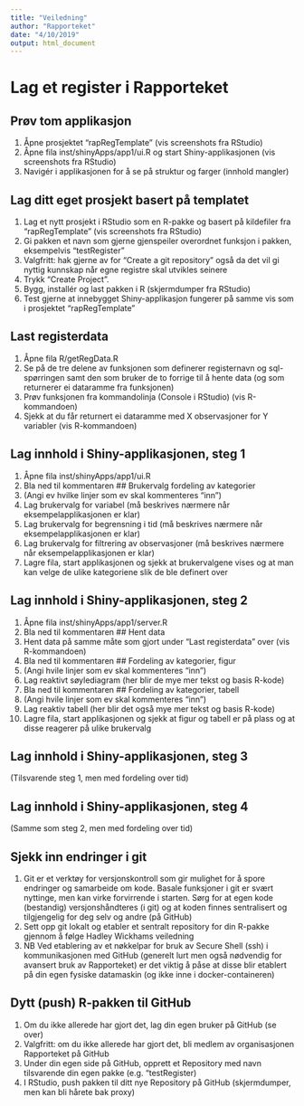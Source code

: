 ```yaml
---
title: "Veiledning"
author: "Rapporteket"
date: "4/10/2019"
output: html_document
---
```


# Lag et register i Rapporteket

## Prøv tom applikasjon
1. Åpne prosjektet "rapRegTemplate" (vis screenshots fra RStudio)
1. Åpne fila inst/shinyApps/app1/ui.R og start Shiny-applikasjonen (vis screenshots fra RStudio)
1. Navigér i applikasjonen for å se på struktur og farger (innhold mangler)

## Lag ditt eget prosjekt basert på templatet
1. Lag et nytt prosjekt i RStudio som en R-pakke og basert på kildefiler fra "rapRegTemplate" (vis screenshots fra RStudio)
1. Gi pakken et navn som gjerne gjenspeiler overordnet funksjon i pakken, eksempelvis "testRegister"
1. Valgfritt: hak gjerne av for "Create a git repository" også da det vil gi nyttig kunnskap når egne registre skal utvikles seinere
1. Trykk "Create Project".
1. Bygg, installér og last pakken i R (skjermdumper fra RStudio)
1. Test gjerne at innebygget Shiny-applikasjon fungerer på samme vis som i prosjektet "rapRegTemplate"

## Last registerdata
1. Åpne fila R/getRegData.R
1. Se på de tre delene av funksjonen som definerer registernavn og sql-spørringen samt den som bruker de to forrige til å hente data (og som returnerer ei dataramme fra funksjonen)
1. Prøv funksjonen fra kommandolinja (Console i RStudio) (vis R-kommandoen)
1. Sjekk at du får returnert ei dataramme med X observasjoner for Y variabler (vis R-kommandoen)

## Lag innhold i Shiny-applikasjonen, steg 1
1. Åpne fila inst/shinyApps/app1/ui.R
1. Bla ned til kommentaren ## Brukervalg fordeling av kategorier
1. (Angi ev hvilke linjer som ev skal kommenteres "inn")
1. Lag brukervalg for variabel (må beskrives nærmere når eksempelapplikasjonen er klar)
1. Lag brukervalg for begrensning i tid (må beskrives nærmere når eksempelapplikasjonen er klar)
1. Lag brukervalg for filtrering av observasjoner (må beskrives nærmere når eksempelapplikasjonen er klar)
1. Lagre fila, start applikasjonen og sjekk at brukervalgene vises og at man kan velge de ulike kategoriene slik de ble definert over

## Lag innhold i Shiny-applikasjonen, steg 2
1. Åpne fila inst/shinyApps/app1/server.R
1. Bla ned til kommentaren ## Hent data
1. Hent data på samme måte som gjort under "Last registerdata" over (vis R-kommandoen)
1. Bla ned til kommentaren ## Fordeling av kategorier, figur
1. (Angi hvile linjer som ev skal kommenteres "inn")
1. Lag reaktivt søylediagram (her blir de mye mer tekst og basis R-kode)
1. Bla ned til kommentaren ## Fordeling av kategorier, tabell
1. (Angi hvile linjer som ev skal kommenteres "inn")
1. Lag reaktiv tabell (her blir det også mye mer tekst og basis R-kode)
1. Lagre fila, start applikasjonen og sjekk at figur og tabell er på plass og at disse reagerer på ulike brukervalg

## Lag innhold i Shiny-applikasjonen, steg 3
(Tilsvarende steg 1, men med fordeling over tid)

## Lag innhold i Shiny-applikasjonen, steg 4
(Samme som steg 2, men med fordeling over tid)

## Sjekk inn endringer i git
1. Git er et verktøy for versjonskontroll som gir mulighet for å spore endringer og samarbeide om kode. Basale funksjoner i git er svært nyttinge, men kan virke forvirrende i starten. Sørg for at egen kode (bestandig) versjonshåndteres (i git) og at koden finnes sentralisert og tilgjengelig for deg selv og andre (på GitHub)
1. Sett opp git lokalt og etabler et sentralt repository for din R-pakke gjennom å følge Hadley Wickhams veiledning
1. NB Ved etablering av et nøkkelpar for bruk av Secure Shell (ssh) i kommunikasjonen med GitHub (generelt lurt men også nødvendig for avansert bruk av Rapporteket) er det viktig å påse at disse blir etablert på din egen fysiske datamaskin (og ikke inne i docker-containeren)


## Dytt (push) R-pakken til GitHub
1. Om du ikke allerede har gjort det, lag din egen bruker på GitHub (se over)
1. Valgfritt: om du ikke allerede har gjort det, bli medlem av organisasjonen Rapporteket på GitHub
1. Under din egen side på GitHub, opprett et Repository med navn tilsvarende din egen pakke (e.g. "testRegister)
1. I RStudio, push pakken til ditt nye Repository på GitHub (skjermdumper, men kan bli hårete bak proxy)
